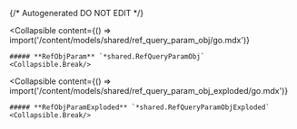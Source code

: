 {/* Autogenerated DO NOT EDIT  */}

<Collapsible
    content={() => import('/content/models/shared/ref_query_param_obj/go.mdx')}
>
    ##### **RefObjParam** `*shared.RefQueryParamObj`
    <Collapsible.Break/>
</Collapsible>

<Collapsible
    content={() => import('/content/models/shared/ref_query_param_obj_exploded/go.mdx')}
>
    ##### **RefObjParamExploded** `*shared.RefQueryParamObjExploded`
    <Collapsible.Break/>
</Collapsible>

